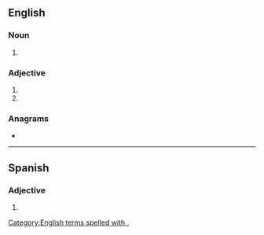 {{also|ext}}
==English==

===Noun===
{{en-noun|exts.}}

# {{abbreviation of|extension|lang=en}}

===Adjective===
{{en-adj|-}}

# {{abbreviation of|exterior|lang=en}}
# {{abbreviation of|external|lang=en}}

===Anagrams===
* {{anagrams|en|a=etx|TeX|Tex|Tex.|tex}}

[[Category:English terms spelled with .]]

----

==Spanish==

===Adjective===
{{head|es|adjective}}

# {{abbreviation of|exterior|lang=es}}